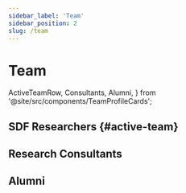 ```yaml
---
sidebar_label: 'Team'
sidebar_position: 2
slug: /team
---
```


# Team

  ActiveTeamRow,
  Consultants,
  Alumni,
} from '@site/src/components/TeamProfileCards';

## SDF Researchers {#active-team}

<ActiveTeamRow />

## Research Consultants

<Consultants />

## Alumni

<Alumni />
